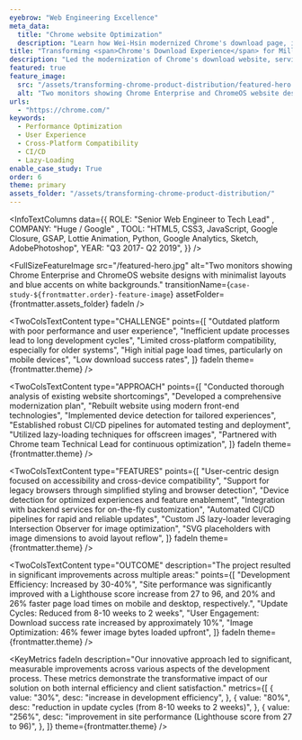 ```yaml
---
eyebrow: "Web Engineering Excellence"
meta_data:
  title: "Chrome website Optimization"
  description: "Learn how Wei-Hsin modernized Chrome's download page, increasing development efficiency by 40% and improving download success rates by 10%."
title: "Transforming <span>Chrome's Download Experience</span> for Millions"
description: "Led the modernization of Chrome's download website, serving over 1M hits monthly. Implemented cutting-edge front-end technologies and optimization techniques, resulting in dramatic increases in site performance, user engagement, and download success rates across diverse platforms."
featured: true
feature_image:
  src: "/assets/transforming-chrome-product-distribution/featured-hero.jpg"
  alt: "Two monitors showing Chrome Enterprise and ChromeOS website designs with minimalist layouts and blue accents on white backgrounds."
urls: 
  - "https://chrome.com/"
keywords:
  - Performance Optimization
  - User Experience
  - Cross-Platform Compatibility
  - CI/CD
  - Lazy-Loading
enable_case_study: True
order: 6
theme: primary
assets_folder: "/assets/transforming-chrome-product-distribution/"
---
```


<InfoTextColumns data={{
    ROLE: "Senior Web Engineer to Tech Lead" ,
    COMPANY: "Huge / Google" ,
    TOOL: "HTML5, CSS3, JavaScript, Google Closure, GSAP, Lottie Animation, Python, Google Analytics, Sketch, AdobePhotoshop",
    YEAR: "Q3 2017- Q2 2019",
  }}
/>

<FullSizeFeatureImage
  src="/featured-hero.jpg"
  alt="Two monitors showing Chrome Enterprise and ChromeOS website designs with minimalist layouts and blue accents on white backgrounds."
  transitionName={`case-study-${frontmatter.order}-feature-image`}
  assetFolder={frontmatter.assets_folder}
  fadeIn
/>

<TwoColsTextContent
  type="CHALLENGE"
  points={[
    "Outdated platform with poor performance and user experience",
    "Inefficient update processes lead to long development cycles",
    "Limited cross-platform compatibility, especially for older systems",
    "High initial page load times, particularly on mobile devices",
    "Low download success rates",
  ]}
  fadeIn
  theme={frontmatter.theme}
/>

<TwoColsTextContent
  type="APPROACH"
  points={[
    "Conducted thorough analysis of existing website shortcomings",
    "Developed a comprehensive modernization plan",
    "Rebuilt website using modern front-end technologies",
    "Implemented device detection for tailored experiences",
    "Established robust CI/CD pipelines for automated testing and deployment",
    "Utilized lazy-loading techniques for offscreen images",
    "Partnered with Chrome team Technical Lead for continuous optimization",
  ]}
  fadeIn
  theme={frontmatter.theme}
/>

<TwoColsTextContent
  type="FEATURES"
  points={[
    "User-centric design focused on accessibility and cross-device compatibility",
    "Support for legacy browsers through simplified styling and browser detection",
    "Device detection for optimized experiences and feature enablement",
    "Integration with backend services for on-the-fly customization",
    "Automated CI/CD pipelines for rapid and reliable updates",
    "Custom JS lazy-loader leveraging Intersection Observer for image optimization",
    "SVG placeholders with image dimensions to avoid layout reflow",
    ]}
  fadeIn
  theme={frontmatter.theme}
/>

<TwoColsTextContent
  type="OUTCOME"
  description="The project resulted in significant improvements across multiple areas:"
  points={[
    "Development Efficiency: Increased by 30-40%",
    "Site performance was significantly improved with a Lighthouse score increase from 27 to 96, and 20% and 26% faster page load times on mobile and desktop, respectively.", 
    "Update Cycles: Reduced from 8-10 weeks to 2 weeks",
    "User Engagement: Download success rate increased by approximately 10%",
    "Image Optimization: 46% fewer image bytes loaded upfront",
  ]}
  fadeIn
  theme={frontmatter.theme}
/>

<KeyMetrics
  fadeIn
  description="Our innovative approach led to significant, measurable improvements across various aspects of the development process. These metrics demonstrate the transformative impact of our solution on both internal efficiency and client satisfaction."
  metrics={[
    {
      value: "30%",
      desc: "increase in development efficiency",
    },
    {
      value: "80%",
      desc: "reduction in update cycles (from 8-10 weeks to 2 weeks)",
    },
    {
      value: "256%",
      desc: "improvement in site performance (Lighthouse score from 27 to 96)",
    },
  ]}
  theme={frontmatter.theme}
/>

<TwoColsTextContent
  type="REFLECTION"
  description="We transformed an outdated, high-traffic platform into a high-performing, efficient system by leveraging modern web technologies and focusing on user experience across all platforms. This project demonstrated the power of optimization and automation in dramatically improving both developer and user experiences."
  fadeIn
  theme={frontmatter.theme}
/>

<TwoColsTextContent
  type="RECOGNITION"
  description='Our work earned recognition as an exemplary case of web optimization, with Chrome team Technical Lead and manager Addy Osmani featuring it as one of the great examples of optimization at <a href="https://www.youtube.com/watch?v=YJGCZCaIZkQ&t=514s" target="_blank" rel="noopener noreferrer">Google I/O 2019</a>.'
  fadeIn
  theme={frontmatter.theme}
/>
